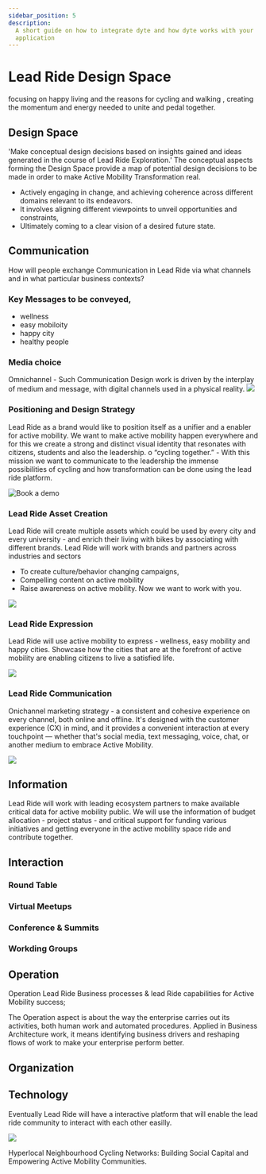 ```yaml
---
sidebar_position: 5
description:
  A short guide on how to integrate dyte and how dyte works with your
  application
---
```


# Lead Ride  Design Space
focusing on happy living  and the reasons for cycling and walking , creating the momentum and energy needed to unite and pedal together.
## Design Space
'Make conceptual design decisions based on insights gained and ideas generated in the course of Lead Ride Exploration.' 
The conceptual aspects forming the Design Space provide a map of potential design decisions to be made in order to 
make Active Mobility Transformation real.

- Actively engaging in change, and achieving coherence across different domains relevant to its endeavors.
- It involves aligning different viewpoints to unveil opportunities and constraints, 
- Ultimately coming to a clear vision of a desired future state. 

## Communication

How will people exchange Communication in Lead Ride  via what channels and in what particular business contexts?

### Key Messages to be conveyed, 
- wellness
- easy mobiloity 
- happy city 
- healthy people 

### Media choice
Omnichannel  - Such Communication Design work is driven by the interplay of medium and message, with digital channels used in a physical reality.
 ![](https://i.imgur.com/GSdR4jZ.png)
### Positioning and Design Strategy
Lead Ride as a  brand would like to position itself as a unifier and a enabler for active mobility.
We want to make active mobility happen everywhere and for this we create a strong and distinct visual identity that resonates with 
citizens, students and also the leadership. 
o “cycling together.” - With this mission we want to communicate to the leadership the immense possibilities of cycling and 
how transformation can be done using the lead ride platform.
 
  <img src="/static/system/omin.svg" alt="Book a demo" />

### Lead Ride  Asset Creation
Lead Ride will create multiple assets which could be used by every city and every university -
and enrich their living with bikes by associating with different brands.
Lead Ride will work with brands and partners across industries and sectors
- To create culture/behavior changing campaigns, 
- Compelling content on active mobility 
- Raise awareness on active mobility. 
Now we want to work with you.

![](https://i.imgur.com/hjIMmpw.png)

### Lead Ride  Expression
Lead Ride will use active mobility to express - wellness, easy mobility and happy cities. 
Showcase how the cities that are at the forefront of active mobility are enabling citizens to live a satisfied life.

![](https://i.imgur.com/IVXOSei.png)

### Lead Ride  Communication

Onichannel marketing strategy -  a consistent and cohesive experience on every channel, both online and offline. 
It's designed with the customer experience (CX) in mind, and it provides a convenient 
interaction at every touchpoint — whether that's social media, text messaging, voice, chat, or another medium to embrace Active Mobility.

![](https://i.imgur.com/Bnfy638.png)

## Information

Lead Ride will work with leading ecosystem partners to make available critical data for active mobility public.
We will use the information of budget allocation - project status - and critical support for funding various initiatives 
and getting everyone in the active mobility space ride and contribute together.

## Interaction

### Round Table
### Virtual Meetups 
### Conference & Summits
### Workding Groups 


## Operation
Operation
Lead Ride Business processes & lead Ride  capabilities for Active Mobility success;

The Operation aspect is about the way the enterprise carries out its activities, both human work and automated procedures. Applied in Business Architecture work, it means identifying business drivers and reshaping flows of work to make your enterprise perform better.

## Organization





## Technology

Eventually Lead Ride will have a interactive platform that will enable the lead ride community to interact with each other easilly.

![](https://i.imgur.com/sJfuNHw.png)

Hyperlocal Neighbourhood Cycling Networks: Building Social Capital and Empowering Active Mobility Communities.

